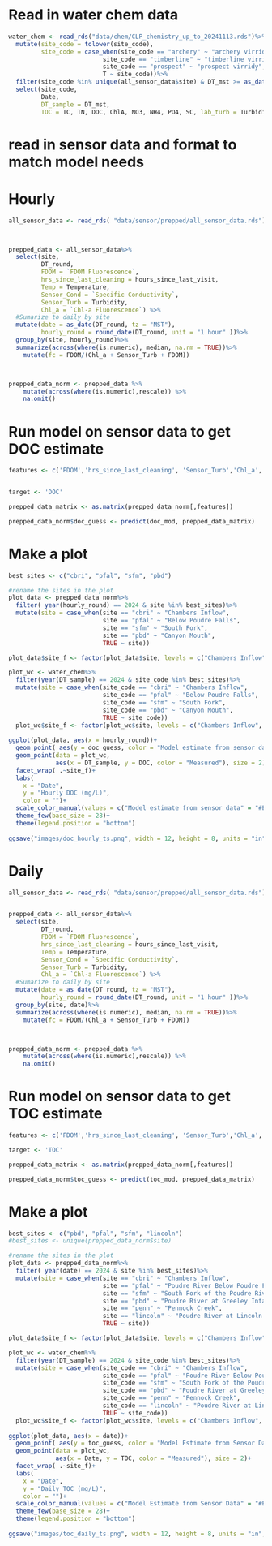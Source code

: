 
# Read in water chem data
```r
water_chem <- read_rds("data/chem/CLP_chemistry_up_to_20241113.rds")%>%
  mutate(site_code = tolower(site_code), 
         site_code = case_when(site_code == "archery" ~ "archery virridy",
                          site_code == "timberline" ~ "timberline virridy",
                          site_code == "prospect" ~ "prospect virridy",
                          T ~ site_code))%>%
  filter(site_code %in% unique(all_sensor_data$site) & DT_mst >= as_date("2023-09-01"))%>%
  select(site_code, 
         Date, 
         DT_sample = DT_mst,
         TOC = TC, TN, DOC, ChlA, NO3, NH4, PO4, SC, lab_turb = Turbidity, TSS,DT_mst_char)

```

# read in sensor data and format to match model needs
# Hourly

```r

all_sensor_data <- read_rds( "data/sensor/prepped/all_sensor_data.rds")



prepped_data <- all_sensor_data%>%
  select(site, 
         DT_round, 
         FDOM = `FDOM Fluorescence`,
         hrs_since_last_cleaning = hours_since_last_visit,
         Temp = Temperature,
         Sensor_Cond = `Specific Conductivity`,
         Sensor_Turb = Turbidity,
         Chl_a = `Chl-a Fluorescence`) %>%
  #Sumarize to daily by site
  mutate(date = as_date(DT_round, tz = "MST"), 
         hourly_round = round_date(DT_round, unit = "1 hour" ))%>%
  group_by(site, hourly_round)%>%
  summarize(across(where(is.numeric), median, na.rm = TRUE))%>%
    mutate(fc = FDOM/(Chl_a + Sensor_Turb + FDOM))



prepped_data_norm <- prepped_data %>%
    mutate(across(where(is.numeric),rescale)) %>%
    na.omit()
```


# Run model on sensor data to get DOC estimate

```r

features <- c('FDOM','hrs_since_last_cleaning', 'Sensor_Turb','Chl_a','Temp','fc')


target <- 'DOC'

prepped_data_matrix <- as.matrix(prepped_data_norm[,features])

prepped_data_norm$doc_guess <- predict(doc_mod, prepped_data_matrix)
```

# Make a plot

```r

best_sites <- c("cbri", "pfal", "sfm", "pbd")

#rename the sites in the plot 
plot_data <- prepped_data_norm%>%
  filter( year(hourly_round) == 2024 & site %in% best_sites)%>%
  mutate(site = case_when(site == "cbri" ~ "Chambers Inflow",
                          site == "pfal" ~ "Below Poudre Falls",
                          site == "sfm" ~ "South Fork",
                          site == "pbd" ~ "Canyon Mouth",
                          TRUE ~ site))

plot_data$site_f <- factor(plot_data$site, levels = c("Chambers Inflow", "Below Poudre Falls", "South Fork", "Canyon Mouth"))

plot_wc <- water_chem%>%
  filter(year(DT_sample) == 2024 & site_code %in% best_sites)%>%
  mutate(site = case_when(site_code == "cbri" ~ "Chambers Inflow",
                          site_code == "pfal" ~ "Below Poudre Falls",
                          site_code == "sfm" ~ "South Fork",
                          site_code == "pbd" ~ "Canyon Mouth",
                          TRUE ~ site_code))
  plot_wc$site_f <- factor(plot_wc$site, levels = c("Chambers Inflow", "Below Poudre Falls", "South Fork", "Canyon Mouth"))
  
ggplot(plot_data, aes(x = hourly_round))+
  geom_point( aes(y = doc_guess, color = "Model estimate from sensor data"), size = 2)+
  geom_point(data = plot_wc, 
             aes(x = DT_sample, y = DOC, color = "Measured"), size = 2)+
  facet_wrap( .~site_f)+
  labs(
    x = "Date", 
    y = "Hourly DOC (mg/L)", 
    color = "")+
  scale_color_manual(values = c("Model estimate from sensor data" = "#E70870", "Measured" =  "#002EA3"))+
  theme_few(base_size = 28)+
  theme(legend.position = "bottom")
  
ggsave("images/doc_hourly_ts.png", width = 12, height = 8, units = "in", dpi = 300)
```




# Daily

```r


all_sensor_data <- read_rds( "data/sensor/prepped/all_sensor_data.rds")


prepped_data <- all_sensor_data%>%
  select(site, 
         DT_round, 
         FDOM = `FDOM Fluorescence`,
         hrs_since_last_cleaning = hours_since_last_visit,
         Temp = Temperature,
         Sensor_Cond = `Specific Conductivity`,
         Sensor_Turb = Turbidity,
         Chl_a = `Chl-a Fluorescence`) %>%
  #Sumarize to daily by site
  mutate(date = as_date(DT_round, tz = "MST"), 
         hourly_round = round_date(DT_round, unit = "1 hour" ))%>%
  group_by(site, date)%>%
  summarize(across(where(is.numeric), median, na.rm = TRUE))%>%
    mutate(fc = FDOM/(Chl_a + Sensor_Turb + FDOM))



prepped_data_norm <- prepped_data %>%
    mutate(across(where(is.numeric),rescale)) %>%
    na.omit()
```


# Run model on sensor data to get TOC estimate

```r

features <- c('FDOM','hrs_since_last_cleaning', 'Sensor_Turb','Chl_a','Temp','fc')

target <- 'TOC'

prepped_data_matrix <- as.matrix(prepped_data_norm[,features])

prepped_data_norm$toc_guess <- predict(toc_mod, prepped_data_matrix)
```

# Make a plot

```r

best_sites <- c("pbd", "pfal", "sfm", "lincoln")
#best_sites <- unique(prepped_data_norm$site)

#rename the sites in the plot 
plot_data <- prepped_data_norm%>%
  filter( year(date) == 2024 & site %in% best_sites)%>%
  mutate(site = case_when(site == "cbri" ~ "Chambers Inflow",
                          site == "pfal" ~ "Poudre River Below Poudre Falls",
                          site == "sfm" ~ "South Fork of the Poudre River",
                          site == "pbd" ~ "Poudre River at Greeley Intake",
                          site == "penn" ~ "Pennock Creek",
                          site == "lincoln" ~ "Poudre River at Lincoln Ave",
                          TRUE ~ site))

plot_data$site_f <- factor(plot_data$site, levels = c("Chambers Inflow", "Pennock Creek", "Poudre River Below Poudre Falls", "South Fork of the Poudre River", "Poudre River at Greeley Intake", "Poudre River at Lincoln Ave"))

plot_wc <- water_chem%>%
  filter(year(DT_sample) == 2024 & site_code %in% best_sites)%>%
  mutate(site = case_when(site_code == "cbri" ~ "Chambers Inflow",
                          site_code == "pfal" ~ "Poudre River Below Poudre Falls",
                          site_code == "sfm" ~ "South Fork of the Poudre River",
                          site_code == "pbd" ~ "Poudre River at Greeley Intake",
                          site_code == "penn" ~ "Pennock Creek",
                          site_code == "lincoln" ~ "Poudre River at Lincoln Ave",
                          TRUE ~ site_code))
  plot_wc$site_f <- factor(plot_wc$site, levels = c("Chambers Inflow", "Poudre River Below Poudre Falls", "South Fork of the Poudre River", "Poudre River at Greeley Intake", "Poudre River at Lincoln Ave", "Pennock Creek"))
  
ggplot(plot_data, aes(x = date))+
  geom_point( aes(y = toc_guess, color = "Model Estimate from Sensor Data"), size = 2)+
  geom_point(data = plot_wc, 
             aes(x = Date, y = TOC, color = "Measured"), size = 2)+
  facet_wrap( .~site_f)+
  labs(
    x = "Date", 
    y = "Daily TOC (mg/L)", 
    color = "")+
  scale_color_manual(values = c("Model Estimate from Sensor Data" = "#E70870", "Measured" =  "#002EA3"))+
  theme_few(base_size = 28)+
  theme(legend.position = "bottom")
  
ggsave("images/toc_daily_ts.png", width = 12, height = 8, units = "in", dpi = 300)
```


